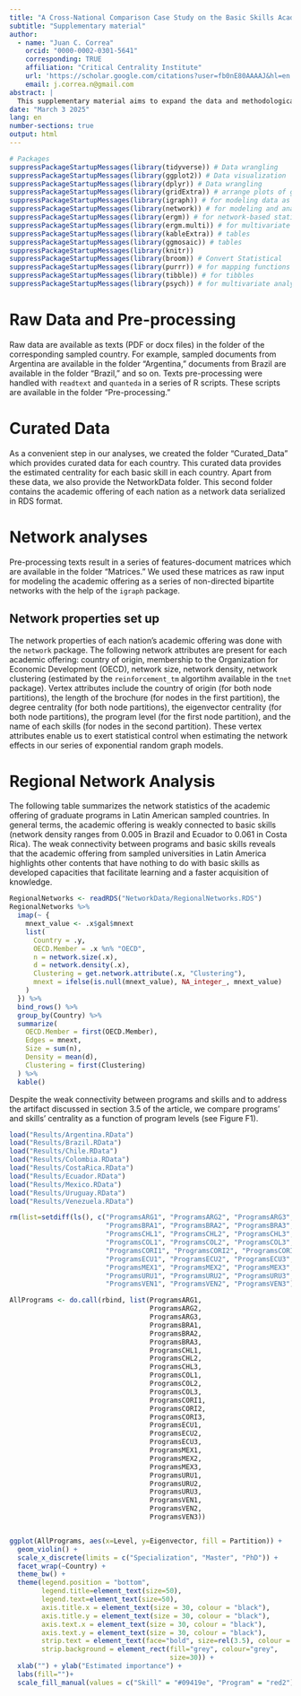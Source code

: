 ```yaml
---
title: "A Cross-National Comparison Case Study on the Basic Skills Academic Offering"
subtitle: "Supplementary material"
author: 
  - name: "Juan C. Correa"
    orcid: "0000-0002-0301-5641"
    corresponding: TRUE
    affiliation: "Critical Centrality Institute"
    url: 'https://scholar.google.com/citations?user=fb0nE80AAAAJ&hl=en'
    email: j.correa.n@gmail.com
abstract: |
  This supplementary material aims to expand the data and methodological documentation of the work: "*A Cross-National Comparison Case Study on the Basic Skills Academic Offering.*" Emphasis is placed on how to use the associated [GitHub repository](https://github.com/jcorrean/SoftSkillsLatam) for R users with expertise in network data science.
date: "March 3 2025"
lang: en
number-sections: true
output: html
---
```


```r
# Packages
suppressPackageStartupMessages(library(tidyverse)) # Data wrangling
suppressPackageStartupMessages(library(ggplot2)) # Data visualization
suppressPackageStartupMessages(library(dplyr)) # Data wrangling
suppressPackageStartupMessages(library(gridExtra)) # arrange plots of ggplot 
suppressPackageStartupMessages(library(igraph)) # for modeling data as network
suppressPackageStartupMessages(library(network)) # for modeling and analyzing data as network
suppressPackageStartupMessages(library(ergm)) # for network-based statistical inference
suppressPackageStartupMessages(library(ergm.multi)) # for multivariate network-based statistical inference
suppressPackageStartupMessages(library(kableExtra)) # tables
suppressPackageStartupMessages(library(ggmosaic)) # tables
suppressPackageStartupMessages(library(knitr))
suppressPackageStartupMessages(library(broom)) # Convert Statistical 
suppressPackageStartupMessages(library(purrr)) # for mapping functions and vectors
suppressPackageStartupMessages(library(tibble)) # for tibbles
suppressPackageStartupMessages(library(psych)) # for multivariate analysis
```

# Raw Data and Pre-processing

Raw data are available as texts (PDF or docx files) in the folder of the corresponding sampled country. For example, sampled documents from Argentina are available in the folder "Argentina," documents from Brazil are available in the folder "Brazil," and so on. Texts pre-processing were handled with `readtext` and `quanteda` in a series of R scripts. These scripts are available in the folder "Pre-processing."

# Curated Data
As a convenient step in our analyses, we created the folder "Curated_Data" which provides curated data for each country. This curated data provides the estimated centrality for each basic skill in each country. Apart from these data, we also provide the NetworkData folder. This second folder contains the academic offering of each nation as a network data serialized in RDS format.

# Network analyses

Pre-processing texts result in a series of features-document matrices which are available in the folder "Matrices." We used these matrices as raw input for modeling the academic offering as a series of non-directed bipartite networks with the help of the `igraph` package.

## Network properties set up

The network properties of each nation's academic offering was done with the `network` package. The following network attributes are present for each academic offering: country of origin, membership to the Organization for Economic Development (OECD), network size, network density, network clustering (estimated by the `reinforcement_tm` algortihm available in the `tnet` package). Vertex attributes include the country of origin (for both node partitions), the length of the brochure (for nodes in the first partition), the degree centrality (for both node partitions), the eigenvector centrality (for both node partitions), the program level (for the first node partition), and the name of each skills (for nodes in the second partition). These vertex attributes enable us to exert statistical control when estimating the network effects in our series of exponential random graph models. 

# Regional Network Analysis

The following table summarizes the network statistics of the academic offering of graduate programs in Latin American sampled countries. In general terms, the academic offering is weakly connected to basic skills (network density ranges from 0.005 in Brazil and Ecuador to 0.061 in Costa Rica). The weak connectivity between programs and basic skills reveals that the academic offering from sampled universities in Latin America highlights other contents that have nothing to do with basic skills as developed capacities that facilitate learning and a faster acquisition of knowledge.

```r
RegionalNetworks <- readRDS("NetworkData/RegionalNetworks.RDS")
RegionalNetworks %>%
  imap(~ {
    mnext_value <- .x$gal$mnext
    list(
      Country = .y,
      OECD.Member = .x %n% "OECD",
      n = network.size(.x),
      d = network.density(.x),
      Clustering = get.network.attribute(.x, "Clustering"),
      mnext = ifelse(is.null(mnext_value), NA_integer_, mnext_value)
    )
  }) %>%
  bind_rows() %>%
  group_by(Country) %>%
  summarize(
    OECD.Member = first(OECD.Member),
    Edges = mnext,
    Size = sum(n),
    Density = mean(d),
    Clustering = first(Clustering)
  ) %>%
  kable()
```

Despite the weak connectivity between programs and skills and to address the artifact discussed in section 3.5 of the article, we compare programs' and skills' centrality as a function of program levels (see Figure F1). 

```r
load("Results/Argentina.RData")
load("Results/Brazil.RData")
load("Results/Chile.RData")
load("Results/Colombia.RData")
load("Results/CostaRica.RData")
load("Results/Ecuador.RData")
load("Results/Mexico.RData")
load("Results/Uruguay.RData")
load("Results/Venezuela.RData")

rm(list=setdiff(ls(), c("ProgramsARG1", "ProgramsARG2", "ProgramsARG3",
                        "ProgramsBRA1", "ProgramsBRA2", "ProgramsBRA3",
                        "ProgramsCHL1", "ProgramsCHL2", "ProgramsCHL3",
                        "ProgramsCOL1", "ProgramsCOL2", "ProgramsCOL3",
                        "ProgramsCORI1", "ProgramsCORI2", "ProgramsCORI3",
                        "ProgramsECU1", "ProgramsECU2", "ProgramsECU3",
                        "ProgramsMEX1", "ProgramsMEX2", "ProgramsMEX3",
                        "ProgramsURU1", "ProgramsURU2", "ProgramsURU3",
                        "ProgramsVEN1", "ProgramsVEN2", "ProgramsVEN3")))

AllPrograms <- do.call(rbind, list(ProgramsARG1,
                                   ProgramsARG2,
                                   ProgramsARG3,
                                   ProgramsBRA1,
                                   ProgramsBRA2,
                                   ProgramsBRA3,
                                   ProgramsCHL1,
                                   ProgramsCHL2,
                                   ProgramsCHL3,
                                   ProgramsCOL1,
                                   ProgramsCOL2,
                                   ProgramsCOL3,
                                   ProgramsCORI1,
                                   ProgramsCORI2,
                                   ProgramsCORI3,
                                   ProgramsECU1,
                                   ProgramsECU2,
                                   ProgramsECU3,
                                   ProgramsMEX1,
                                   ProgramsMEX2,
                                   ProgramsMEX3,
                                   ProgramsURU1,
                                   ProgramsURU2,
                                   ProgramsURU3,
                                   ProgramsVEN1,
                                   ProgramsVEN2,
                                   ProgramsVEN3))


ggplot(AllPrograms, aes(x=Level, y=Eigenvector, fill = Partition)) +
  geom_violin() +
  scale_x_discrete(limits = c("Specialization", "Master", "PhD")) +
  facet_wrap(~Country) +
  theme_bw() +
  theme(legend.position = "bottom",
        legend.title=element_text(size=50), 
        legend.text=element_text(size=50),
        axis.title.x = element_text(size = 30, colour = "black"),
        axis.title.y = element_text(size = 30, colour = "black"),
        axis.text.x = element_text(size = 30, colour = "black"),
        axis.text.y = element_text(size = 30, colour = "black"),
        strip.text = element_text(face="bold", size=rel(3.5), colour = "black"),
        strip.background = element_rect(fill="grey", colour="grey",
                                        size=30)) +
  xlab("") + ylab("Estimated importance") +
  labs(fill="")+
  scale_fill_manual(values = c("Skill" = "#09419e", "Program" = "red2"))
```

